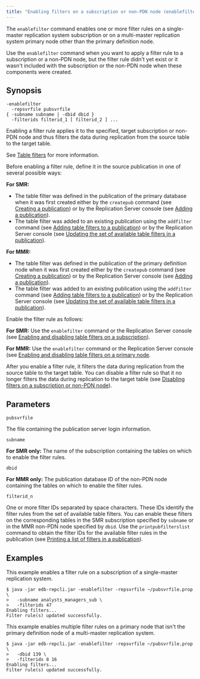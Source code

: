 ```yaml
---
title: "Enabling filters on a subscription or non-PDN node (enablefilter)"
---
```


<div id="enable_filters_on_subscription_or_non_pdn_node" class="registered_link"></div>

The `enablefilter` command enables one or more filter rules on a single-master replication system subscription or on a multi-master replication system primary node other than the primary definition node.

Use the `enablefilter` command when you want to apply a filter rule to a subscription or a non-PDN node, but the filter rule didn't yet exist or it wasn't included with the subscription or the non-PDN node when these components were created.

## Synopsis

```text
-enablefilter
  -repsvrfile pubsvrfile
{ -subname subname | -dbid dbid }
  -filterids filterid_1 [ filterid_2 ] ...
```

Enabling a filter rule applies it to the specified, target subscription or non-PDN node and thus filters the data during replication from the source table to the target table.

See [Table filters](../../02_overview/02_replication_concepts_and_definitions/13_table_filters/#table_filters) for more information.

Before enabling a filter rule, define it in the source publication in one of several possible ways:

**For SMR:**

-   The table filter was defined in the publication of the primary database when it was first created either by the `createpub` command (see [Creating a publication](14_creating_publication_cli/#creating_publication_cli)) or by the Replication Server console (see [Adding a publication](../../05_smr_operation/02_creating_publication/03_adding_publication/#adding_publication)).
-   The table filter was added to an existing publication using the `addfilter` command (see [Adding table filters to a publication](20_adding_tablefilters_to_publication/#adding_tablefilters_to_publication)) or by the Replication Server console (see [Updating the set of available table filters in a publication](../../07_common_operations/06_managing_publication/04_updating_table_filters_in_pub/#updating_table_filters_in_pub)).

**For MMR:**

-   The table filter was defined in the publication of the primary definition node when it was first created either by the `createpub` command (see [Creating a publication](14_creating_publication_cli/#creating_publication_cli)) or by the Replication Server console (see [Adding a publication](../../06_mmr_operation/02_creating_publication_mmr/#add_pub_mmr)).
-   The table filter was added to an existing publication using the `addfilter` command (see [Adding table filters to a publication](20_adding_tablefilters_to_publication/#adding_tablefilters_to_publication)) or by the Replication Server console (see [Updating the set of available table filters in a publication](../../07_common_operations/06_managing_publication/04_updating_table_filters_in_pub/#updating_table_filters_in_pub)).

Enable the filter rule as follows:

**For SMR:** Use the `enablefilter` command or the Replication Server console (see [Enabling and disabling table filters on a subscription](../../05_smr_operation/05_managing_subscription/04_enable_filters_on_subscription/#enable_filters_on_subscription)).

**For MMR:** Use the `enablefilter` command or the Replication Server console (see [Enabling and disabling table filters on a primary node](../../06_mmr_operation/09_enable_disable_table_filters/#enable_disable_table_filters).

After you enable a filter rule, it filters the data during replication from the source table to the target table. You can disable a filter rule so that it no longer filters the data during replication to the target table (see [Disabling filters on a subscription or non-PDN node](39_disable_filters_on_subscription_or_non_pdn_node/#disable_filters_on_subscription_or_non_pdn_node)).

## Parameters

`pubsvrfile`

The file containing the publication server login information.

`subname`

**For SMR only:** The name of the subscription containing the tables on which to enable the filter rules.

`dbid`

**For MMR only:** The publication database ID of the non-PDN node containing the tables on which to enable the filter rules.

`filterid_n`

One or more filter IDs separated by space characters. These IDs identify the filter rules from the set of available table filters. You can enable these filters on the corresponding tables in the SMR subscription specified by `subname` or in the MMR non-PDN node specified by `dbid`. Use the `printpubfilterslist` command to obtain the filter IDs for the available filter rules in the publication (see [Printing a list of filters in a publication](17_print_publications_filters_list/#print_publications_filters_list)).

## Examples

This example enables a filter rule on a subscription of a single-master replication system.

```text
$ java -jar edb-repcli.jar -enablefilter -repsvrfile ~/pubsvrfile.prop \
>   -subname analysts_managers_sub \
>   -filterids 47
Enabling filters...
Filter rule(s) updated successfully.
```

This example enables multiple filter rules on a primary node that isn't the primary definition node of a multi-master replication system.

```text
$ java -jar edb-repcli.jar -enablefilter -repsvrfile ~/pubsvrfile.prop \
>   -dbid 139 \
>   -filterids 8 16
Enabling filters...
Filter rule(s) updated successfully.
```
